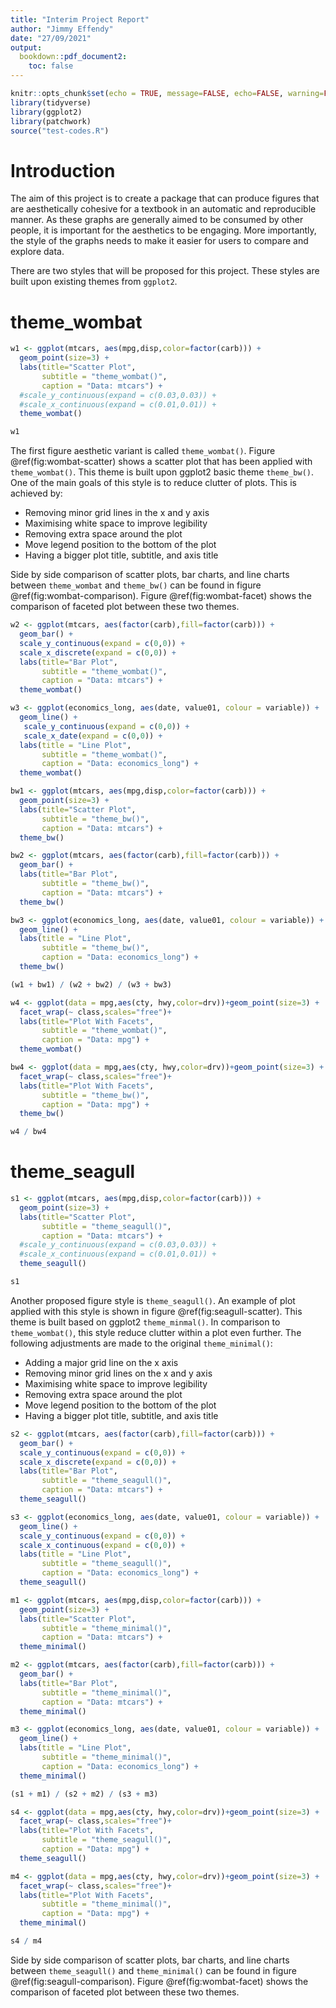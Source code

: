 ```yaml
---
title: "Interim Project Report"
author: "Jimmy Effendy"
date: "27/09/2021"
output: 
  bookdown::pdf_document2:
    toc: false
---
```


```r
knitr::opts_chunk$set(echo = TRUE, message=FALSE, echo=FALSE, warning=FALSE)
library(tidyverse)
library(ggplot2)
library(patchwork)
source("test-codes.R")
```

# Introduction

The aim of this project is to create a package that can produce figures that
are aesthetically cohesive for a textbook in an automatic and reproducible
manner. As these graphs are generally aimed to be consumed by other people, it
is important for the aesthetics to be engaging. More importantly, the style of 
the graphs needs to make it easier for users to compare and explore data.

There are two styles that will be proposed for this project. These styles
are built upon existing themes from `ggplot2`.

\newpage

# theme_wombat

```r
w1 <- ggplot(mtcars, aes(mpg,disp,color=factor(carb))) + 
  geom_point(size=3) + 
  labs(title="Scatter Plot",
       subtitle = "theme_wombat()",
       caption = "Data: mtcars") +
  #scale_y_continuous(expand = c(0.03,0.03)) + 
  #scale_x_continuous(expand = c(0.01,0.01)) +
  theme_wombat()

w1
```

The first figure aesthetic variant is called `theme_wombat()`. Figure 
\@ref(fig:wombat-scatter) shows a scatter plot that has been applied with 
`theme_wombat()`. This theme is built upon ggplot2 basic theme `theme_bw()`. One 
of the main goals of this style is to reduce clutter of plots. This is achieved 
by:

* Removing minor grid lines in the x and y axis
* Maximising white space to improve legibility
* Removing extra space around the plot
* Move legend position to the bottom of the plot
* Having a bigger plot title, subtitle, and axis title

Side by side comparison of scatter plots, bar charts, and line charts between
`theme_wombat` and `theme_bw()` can be found in figure \@ref(fig:wombat-comparison).
Figure \@ref(fig:wombat-facet) shows the comparison of faceted plot between
these two themes.

```r
w2 <- ggplot(mtcars, aes(factor(carb),fill=factor(carb))) + 
  geom_bar() + 
  scale_y_continuous(expand = c(0,0)) + 
  scale_x_discrete(expand = c(0,0)) +
  labs(title="Bar Plot",
       subtitle = "theme_wombat()",
       caption = "Data: mtcars") +
  theme_wombat()

w3 <- ggplot(economics_long, aes(date, value01, colour = variable)) +
  geom_line() +
   scale_y_continuous(expand = c(0,0)) + 
   scale_x_date(expand = c(0,0)) +
  labs(title = "Line Plot",
       subtitle = "theme_wombat()",
       caption = "Data: economics_long") +
  theme_wombat()

bw1 <- ggplot(mtcars, aes(mpg,disp,color=factor(carb))) + 
  geom_point(size=3) + 
  labs(title="Scatter Plot",
       subtitle = "theme_bw()",
       caption = "Data: mtcars") +
  theme_bw()

bw2 <- ggplot(mtcars, aes(factor(carb),fill=factor(carb))) + 
  geom_bar() + 
  labs(title="Bar Plot",
       subtitle = "theme_bw()",
       caption = "Data: mtcars") +
  theme_bw()

bw3 <- ggplot(economics_long, aes(date, value01, colour = variable)) +
  geom_line() +
  labs(title = "Line Plot",
       subtitle = "theme_bw()",
       caption = "Data: economics_long") +
  theme_bw()

(w1 + bw1) / (w2 + bw2) / (w3 + bw3)
```

```r
w4 <- ggplot(data = mpg,aes(cty, hwy,color=drv))+geom_point(size=3) + 
  facet_wrap(~ class,scales="free")+
  labs(title="Plot With Facets",
       subtitle = "theme_wombat()",
       caption = "Data: mpg") + 
  theme_wombat()

bw4 <- ggplot(data = mpg,aes(cty, hwy,color=drv))+geom_point(size=3) + 
  facet_wrap(~ class,scales="free")+
  labs(title="Plot With Facets",
       subtitle = "theme_bw()",
       caption = "Data: mpg") + 
  theme_bw()

w4 / bw4
```

\newpage

# theme_seagull

```r
s1 <- ggplot(mtcars, aes(mpg,disp,color=factor(carb))) + 
  geom_point(size=3) + 
  labs(title="Scatter Plot",
       subtitle = "theme_seagull()",
       caption = "Data: mtcars") +
  #scale_y_continuous(expand = c(0.03,0.03)) + 
  #scale_x_continuous(expand = c(0.01,0.01)) +
  theme_seagull()

s1
```

Another proposed figure style is `theme_seagull()`. An example of plot applied
with this style is shown in figure \@ref(fig:seagull-scatter). This theme is built
based on ggplot2 `theme_minmal()`. In comparison to `theme_wombat()`, this style
reduce clutter within a plot even further. The following adjustments are made
to the original `theme_minimal()`:

* Adding a major grid line on the x axis
* Removing minor grid lines on the x and y axis
* Maximising white space to improve legibility
* Removing extra space around the plot
* Move legend position to the bottom of the plot
* Having a bigger plot title, subtitle, and axis title

```r
s2 <- ggplot(mtcars, aes(factor(carb),fill=factor(carb))) + 
  geom_bar() + 
  scale_y_continuous(expand = c(0,0)) + 
  scale_x_discrete(expand = c(0,0)) +
  labs(title="Bar Plot",
       subtitle = "theme_seagull()",
       caption = "Data: mtcars") +
  theme_seagull()

s3 <- ggplot(economics_long, aes(date, value01, colour = variable)) +
  geom_line() +
  scale_y_continuous(expand = c(0,0)) + 
  scale_x_continuous(expand = c(0,0)) +
  labs(title = "Line Plot",
       subtitle = "theme_seagull()",
       caption = "Data: economics_long") +
  theme_seagull()

m1 <- ggplot(mtcars, aes(mpg,disp,color=factor(carb))) + 
  geom_point(size=3) + 
  labs(title="Scatter Plot",
       subtitle = "theme_minimal()",
       caption = "Data: mtcars") +
  theme_minimal()

m2 <- ggplot(mtcars, aes(factor(carb),fill=factor(carb))) + 
  geom_bar() + 
  labs(title="Bar Plot",
       subtitle = "theme_minimal()",
       caption = "Data: mtcars") +
  theme_minimal()

m3 <- ggplot(economics_long, aes(date, value01, colour = variable)) +
  geom_line() +
  labs(title = "Line Plot",
       subtitle = "theme_minimal()",
       caption = "Data: economics_long") +
  theme_minimal()

(s1 + m1) / (s2 + m2) / (s3 + m3)
```

```r
s4 <- ggplot(data = mpg,aes(cty, hwy,color=drv))+geom_point(size=3) + 
  facet_wrap(~ class,scales="free")+
  labs(title="Plot With Facets",
       subtitle = "theme_seagull()",
       caption = "Data: mpg") + 
  theme_seagull()

m4 <- ggplot(data = mpg,aes(cty, hwy,color=drv))+geom_point(size=3) + 
  facet_wrap(~ class,scales="free")+
  labs(title="Plot With Facets",
       subtitle = "theme_minimal()",
       caption = "Data: mpg") + 
  theme_minimal()

s4 / m4
```

Side by side comparison of scatter plots, bar charts, and line charts between
`theme_seagull()` and `theme_minimal()` can be found in figure 
\@ref(fig:seagull-comparison). Figure \@ref(fig:wombat-facet) shows the 
comparison of faceted plot between these two themes.
